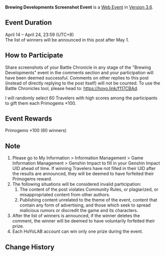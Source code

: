 {{Event
|name              = Brewing Developments Screenshot Event
|image             = Brewing Developments Screenshot Event.png
|type              = Web
|group             = Submission
|time_known        = yes
|time_start        = 2023-04-14 12:00:00
|time_start_offset = GMT+8
|time_end          = 2023-04-24 23:59:59
|time_end_offset   = GMT+8
|link              = https://www.hoyolab.com/article/17692271
}}
{{Description|Olah! Hello, Travelers~<br>The "[[Brewing Developments]]" event has begun. In this event, the Traveler has received a request for aid from Hajanad, a student from the Sumeru Akademiya. Head to the Brewing Developments Domain and help Hajanad complete research on her Shock-Boiled Brews! Starting from April 24, sharing screenshots and Battle Chronicles of Brewing Developments on HoYoLAB will offer you a chance to claim Primogems!}}
'''Brewing Developments Screenshot Event''' is a [[Web Event]] in [[Version 3.6]].

==Event Duration==
April 14 – April 24, 23:59 (UTC+8)<br>
The list of winners will be announced in this post after May 1.

==How to Participate==
Share screenshots of your Battle Chronicle in any stage of the "Brewing Developments" event in the comments section and your participation will have been deemed successful. Comments on other replies to this post (instead of directly replying to the post itself) will not be counted. To use the Battle Chronicles tool, please head to: https://hoyo.link/f117CBAd.

I will randomly select 60 Travelers with high scores among the participants to gift them each Primogems ×100.

==Event Rewards==
Primogems ×100 (60 winners)

==Note==
# Please go to My Information > Information Management > Game Information Management > Genshin Impact to fill in your Genshin Impact UID ahead of time. If winning Travelers have not filled in their UID after the results are announced, they will be deemed to have forfeited their Primogems reward.
# The following situations will be considered invalid participation:
## The content of the post violates Community Rules, or plagiarized, or misappropriated content from other authors.
## Publishing content unrelated to the theme of the event, content that contain any form of advertising, and those which seek to spread malicious rumors or discredit the game and its characters.
# After the list of winners is announced, if the winner deletes the comment, the winner will be deemed to have voluntarily forfeited their prize.
# Each HoYoLAB account can win only one prize during the event.

==Change History==
{{Change History|3.6}}